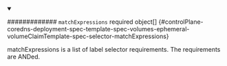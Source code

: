 


<details className="config-field" data-expandable="true" open>
<summary>

############# `matchExpressions` <span className="config-field-required" data-required="false">required</span> <span className="config-field-type">object[]</span> <span className="config-field-default"></span> <span className="config-field-enum"></span> {#controlPlane-coredns-deployment-spec-template-spec-volumes-ephemeral-volumeClaimTemplate-spec-selector-matchExpressions}

matchExpressions is a list of label selector requirements. The requirements are ANDed.

</summary>

<PartialMatchexpressionsreference />


</details>
